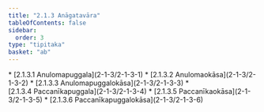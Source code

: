 ```yaml
---
title: "2.1.3 Anāgatavāra"
tableOfContents: false
sidebar:
  order: 3
type: "tipitaka"
basket: "ab"
---
```



<DynamicBreadcrumb />



<TableOfContents>
* [2.1.3.1 Anulomapuggala](2-1-3/2-1-3-1)
* [2.1.3.2 Anulomaokāsa](2-1-3/2-1-3-2)
* [2.1.3.3 Anulomapuggalokāsa](2-1-3/2-1-3-3)
* [2.1.3.4 Paccanīkapuggala](2-1-3/2-1-3-4)
* [2.1.3.5 Paccanīkaokāsa](2-1-3/2-1-3-5)
* [2.1.3.6 Paccanīkapuggalokāsa](2-1-3/2-1-3-6)
</TableOfContents>